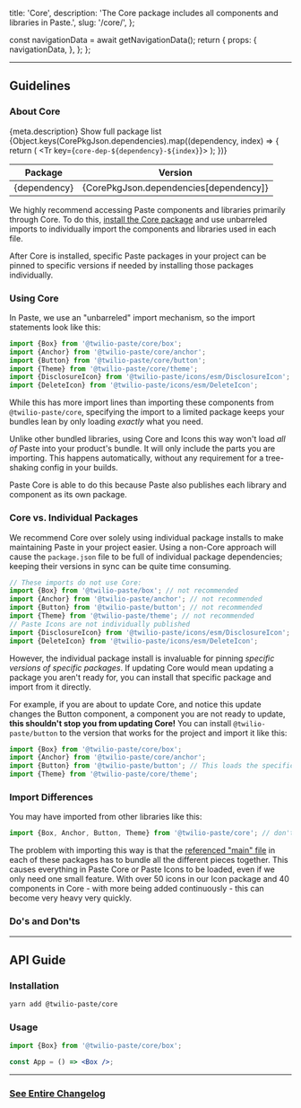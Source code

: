   title: 'Core',
  description: 'The Core package includes all components and libraries in Paste.',
  slug: '/core/',
};



  const navigationData = await getNavigationData();
  return {
    props: {
      navigationData,
    },
  };
};

<GenericHeader
  name={meta.title}
  categoryRoute={SidebarCategoryRoutes.CORE}
  githubUrl="https://github.com/twilio-labs/paste/tree/main/packages/paste-core"
  storybookUrl="?path=/story/"
  packageName={PackageJSON.name}
  version={PackageJSON.version}
  description={PackageJSON.description}
/>

---

 <contentwrapper>

<PageAside data={mdxHeadings} />

<content>

## Guidelines

### About Core

<Paragraph>{meta.description}</Paragraph>
<Box marginBottom="space100">
  <Disclosure>
    <DisclosureHeading as="h4" variant="heading50">
      Show full package list
    </DisclosureHeading>
    <DisclosureContent>
      <Table tableLayout="fixed">
        <THead>
          <Tr>
            <Th>Package</Th>
            <Th>Version</Th>
          </Tr>
        </THead>
        <TBody>
          {Object.keys(CorePkgJson.dependencies).map((dependency, index) => {
            return (
              <Tr key={`core-dep-${dependency}-${index}`}>
                <Td>{dependency}</Td>
                <Td>{CorePkgJson.dependencies[dependency]}</Td>
              </Tr>
            );
          })}
        </TBody>
      </Table>
    </DisclosureContent>
  </Disclosure>
</Box>

We highly recommend accessing Paste components and libraries primarily through Core.
To do this, [install the Core package](/introduction/for-engineers/manual-installation/#paste-packages) and use unbarreled imports to individually import
the components and libraries used in each file.

After Core is installed, specific Paste packages in your project can be pinned to specific versions if needed
by installing those packages individually.

### Using Core

In Paste, we use an "unbarreled" import mechanism, so the import statements look like this:

```jsx
import {Box} from '@twilio-paste/core/box';
import {Anchor} from '@twilio-paste/core/anchor';
import {Button} from '@twilio-paste/core/button';
import {Theme} from '@twilio-paste/core/theme';
import {DisclosureIcon} from '@twilio-paste/icons/esm/DisclosureIcon';
import {DeleteIcon} from '@twilio-paste/icons/esm/DeleteIcon';
```

While this has more import lines than importing these components from `@twilio-paste/core`, specifying the import to a limited package
keeps your bundles lean by only loading _exactly_ what you need.

Unlike other bundled libraries, using Core and Icons this way won't load _all of_ Paste into your product's bundle.
It will only include the parts you are importing.
This happens automatically, without any requirement for a tree-shaking config in your builds.

Paste Core is able to do this because Paste also publishes each library and component as its own package.

### Core vs. Individual Packages

We recommend Core over solely using individual package installs to make maintaining Paste in your project easier.
Using a non-Core approach will cause the `package.json` file to be full of individual package dependencies;
keeping their versions in sync can be quite time consuming.

```jsx
// These imports do not use Core:
import {Box} from '@twilio-paste/box'; // not recommended
import {Anchor} from '@twilio-paste/anchor'; // not recommended
import {Button} from '@twilio-paste/button'; // not recommended
import {Theme} from '@twilio-paste/theme'; // not recommended
// Paste Icons are not individually published
import {DisclosureIcon} from '@twilio-paste/icons/esm/DisclosureIcon';
import {DeleteIcon} from '@twilio-paste/icons/esm/DeleteIcon';
```

However, the individual package install is invaluable for pinning _specific versions
of specific packages_. If updating Core would mean updating a package you aren't ready for,
you can install that specific package and import from it directly.

For example, if you are about to update Core, and notice this update changes the Button component,
a component you are not ready to update, **this shouldn't stop you from updating Core!**
You can install `@twilio-paste/button` to the version that works for the project and import it like this:

```jsx
import {Box} from '@twilio-paste/core/box';
import {Anchor} from '@twilio-paste/core/anchor';
import {Button} from '@twilio-paste/button'; // This loads the specific version we installed
import {Theme} from '@twilio-paste/core/theme';
```

### Import Differences

You may have imported from other libraries like this:

```jsx
import {Box, Anchor, Button, Theme} from '@twilio-paste/core'; // don't do this!
```

The problem with importing this way is that the [referenced "main" file](https://github.com/twilio-labs/paste/blob/main/packages/paste-core/components/button/package.json#L10)
in each of these packages has to bundle all the different pieces together. This causes everything in Paste Core or Paste Icons to be loaded, even
if we only need one small feature. With over 50 icons in our Icon package and 40 components in Core - with more being added continuously -
this can become very heavy very quickly.

### Do's and Don'ts

<DoDont>
  <Do title="Do" body="Use unbarreled imports" />
  <Dont title="Don't" body="Don't import all of Core into your file" />
</DoDont>
<DoDont>
  <Do title="Do" body="Pin a specific version of a package by installing and importing it directly" />
  <Dont title="Don't" body="Don't individually install and import every single package. Use Core!" />
</DoDont>

---

## API Guide

### Installation

```bash
yarn add @twilio-paste/core
```

### Usage

```jsx
import {Box} from '@twilio-paste/core/box';

const App = () => <Box />;
```

---

### [See Entire Changelog](/core/changelog)

</content>

</contentwrapper>

